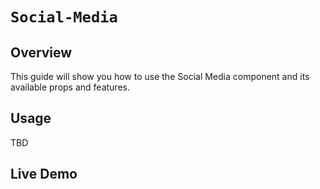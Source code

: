 
<Meta of={SocialMediaStories} />

# `Social-Media`

## Overview

This guide will show you how to use the Social Media component and its available props and features.

## Usage

TBD

## Live Demo

<Canvas of={SocialMediaStories.SocialMedia} />

